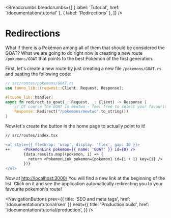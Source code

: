 
<MetaTags
  title="Tuono - Redirection"
  canonical="https://tuono.dev/documentation/tutorial/redirection"
  description="Learn how to redirect to different route from the server"
/>


<Breadcrumbs
  breadcrumbs={[
    { label: 'Tutorial', href: '/documentation/tutorial' },
    { label: 'Redirections' },
  ]}
/>

# Redirections

What if there is a Pokémon among all of them that should be considered the GOAT? What
we are going to do right now is creating a new route `/pokemons/GOAT` that points to the best
Pokémon of the first generation.

First, let's create a new route by just creating a new file `/pokemons/GOAT.rs` and pasting the following code:

```rs
// src/routes/pokemons/GOAT.rs
use tuono_lib::{reqwest::Client, Request, Response};

#[tuono_lib::handler]
async fn redirect_to_goat(_: Request, _: Client) -> Response {
    // Of course the GOAT is mewtwo - feel free to select your favourite 😉
    Response::Redirect("/pokemons/mewtwo".to_string())
}
```

Now let's create the button in the home page to actually point to it!

```diff
// src/routes/index.tsx

<ul style={{ flexWrap: 'wrap', display: 'flex', gap: 10 }}>
++      <PokemonLink pokemon={{ name: 'GOAT' }} id={0} />
        {data.results.map((pokemon, i) => {
          return <PokemonLink pokemon={pokemon} id={i + 1} key={i} />
        })}
</ul>
```

Now at [http://localhost:3000/](http:/localhost:3000/) You will find a new link at the beginning of the list.
Click on it and see the application automatically redirecting you to your favourite pokemon's route!


<NavigationButtons
  prev={{ title: 'SEO and meta tags', href: '/documentation/tutorial/seo' }}
  next={{
    title: 'Production build',
    href: '/documentation/tutorial/production',
  }}
/>
